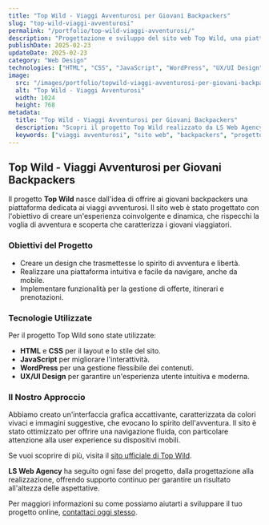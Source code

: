 ```yaml
---
title: "Top Wild - Viaggi Avventurosi per Giovani Backpackers"
slug: "top-wild-viaggi-avventurosi"
permalink: "/portfolio/top-wild-viaggi-avventurosi/"
description: "Progettazione e sviluppo del sito web Top Wild, una piattaforma dedicata a viaggi avventurosi per giovani backpackers."
publishDate: 2025-02-23
updateDate: 2025-02-23
category: "Web Design"
technologies: ["HTML", "CSS", "JavaScript", "WordPress", "UX/UI Design"]
image:
  src: "/images/portfolio/topwild-viaggi-avventurosi-per-giovani-backpackers.jpg.webp"
  alt: "Top Wild - Viaggi Avventurosi"
  width: 1024
  height: 768
metadata:
  title: "Top Wild - Viaggi Avventurosi per Giovani Backpackers"
  description: "Scopri il progetto Top Wild realizzato da LS Web Agency: un sito web dedicato a viaggi avventurosi per giovani backpackers, con un design accattivante e user experience coinvolgente."
  keywords: ["viaggi avventurosi", "sito web", "backpackers", "progetto web design", "giovani viaggiatori"]
---
```


## Top Wild - Viaggi Avventurosi per Giovani Backpackers

Il progetto **Top Wild** nasce dall'idea di offrire ai giovani backpackers una piattaforma dedicata ai viaggi avventurosi. Il sito web è stato progettato con l'obiettivo di creare un'esperienza coinvolgente e dinamica, che rispecchi la voglia di avventura e scoperta che caratterizza i giovani viaggiatori.

### Obiettivi del Progetto

- Creare un design che trasmettesse lo spirito di avventura e libertà.
- Realizzare una piattaforma intuitiva e facile da navigare, anche da mobile.
- Implementare funzionalità per la gestione di offerte, itinerari e prenotazioni.

### Tecnologie Utilizzate

Per il progetto Top Wild sono state utilizzate:

- **HTML** e **CSS** per il layout e lo stile del sito.
- **JavaScript** per migliorare l'interattività.
- **WordPress** per una gestione flessibile dei contenuti.
- **UX/UI Design** per garantire un'esperienza utente intuitiva e moderna.

### Il Nostro Approccio

Abbiamo creato un'interfaccia grafica accattivante, caratterizzata da colori vivaci e immagini suggestive, che evocano lo spirito dell'avventura. Il sito è stato ottimizzato per offrire una navigazione fluida, con particolare attenzione alla user experience su dispositivi mobili.

Se vuoi scoprire di più, visita il <a href="https://www.topwild.com" target="_blank" rel="nofollow">sito ufficiale di Top Wild</a>.

**LS Web Agency** ha seguito ogni fase del progetto, dalla progettazione alla realizzazione, offrendo supporto continuo per garantire un risultato all'altezza delle aspettative.

Per maggiori informazioni su come possiamo aiutarti a sviluppare il tuo progetto online, [contattaci oggi stesso](https://lucasanna.eu/contatti).
